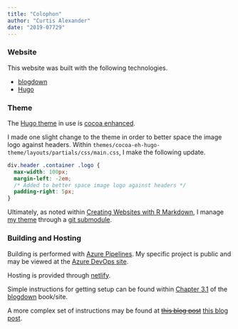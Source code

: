 ```yaml
---
title: "Colophon"
author: "Curtis Alexander"
date: "2019-07729"
---
```


### Website 

This website was built with the following technologies.

* [blogdown](https://bookdown.org/yihui/blogdown/)
* [Hugo](https://gohugo.io/)

### Theme

The [Hugo theme](https://themes.gohugo.io/) in use is [cocoa enhanced](https://themes.gohugo.io/cocoa-eh-hugo-theme/).

I made one slight change to the theme in order to better space the image logo against headers.  Within `themes/cocoa-eh-hugo-theme/layouts/partials/css/main.css`, I make the following update.

```css
div.header .container .logo {
  max-width: 100px;
  margin-left: -2em;
  /* Added to better space image logo against headers */
  padding-right: 5px;
}
```

Ultimately, as noted within [Creating Websites with R Markdown](https://bookdown.org/yihui/blogdown/), I manage [my theme](https://github.com/curtisalexander/cocoa-eh-hugo-theme) through a [git submodule](https://bookdown.org/yihui/blogdown/version-control.html).

### Building and Hosting

Building is performed with [Azure Pipelines](https://azure.microsoft.com/en-us/services/devops/pipelines/).  My specific project is public and may be viewed at the [Azure DevOps site](https://dev.azure.com/curtisalexander/calex.org).

Hosting is provided through [netlify](https://www.netlify.com/).

Simple instructions for getting setup can be found within [Chapter 3.1](https://bookdown.org/yihui/blogdown/netlify.html) of the [blogdown](https://bookdown.org/yihui/blogdown/) book/site.

A more complex set of instructions may be found at <strike>[this blog post](/blog/github-travis-netlify/)</strike> [this blog post](/blog/github-azure-netlify/).
